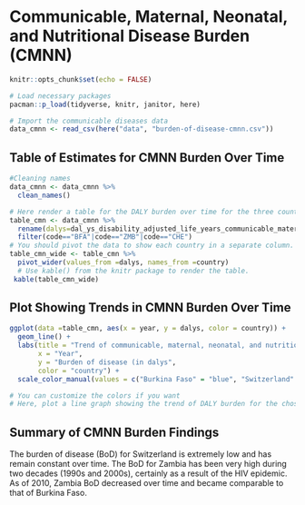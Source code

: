 # Communicable, Maternal, Neonatal, and Nutritional Disease Burden (CMNN)

```r
knitr::opts_chunk$set(echo = FALSE)
```

```r
# Load necessary packages
pacman::p_load(tidyverse, knitr, janitor, here)

# Import the communicable diseases data
data_cmnn <- read_csv(here("data", "burden-of-disease-cmnn.csv"))
```

## Table of Estimates for CMNN Burden Over Time

```r
#Cleaning names
data_cmnn <- data_cmnn %>% 
  clean_names() 
```

```r
# Here render a table for the DALY burden over time for the three countries
table_cmn <- data_cmnn %>% 
  rename(dalys=dal_ys_disability_adjusted_life_years_communicable_maternal_neonatal_and_nutritional_diseases_sex_both_age_age_standardized_rate,country=entity) %>%
  filter(code=="BFA"|code=="ZMB"|code=="CHE") 
# You should pivot the data to show each country in a separate column.
table_cmn_wide <- table_cmn %>%
  pivot_wider(values_from =dalys, names_from =country) 
  # Use kable() from the knitr package to render the table.
 kable(table_cmn_wide) 
```

## Plot Showing Trends in CMNN Burden Over Time

```r
ggplot(data =table_cmn, aes(x = year, y = dalys, color = country)) +
  geom_line() +
  labs(title = "Trend of communicable, maternal, neonatal, and nutritional disease burden 1990-2019",
       x = "Year",
       y = "Burden of disease (in dalys",
       color = "country") +
  scale_color_manual(values = c("Burkina Faso" = "blue", "Switzerland" = "red", "Zambia" = "green")) 

# You can customize the colors if you want
# Here, plot a line graph showing the trend of DALY burden for the chosen countries over time. You can use ggplot2 to create this plot. Each country's line should be a different color.
```

## Summary of CMNN Burden Findings

The burden of disease (BoD) for Switzerland is extremely low and has remain constant over time. The BoD for Zambia has been very high during two decades (1990s and 2000s), certainly as a result of the HIV epidemic. As of 2010, Zambia BoD decreased over time and became comparable to that of Burkina Faso.
